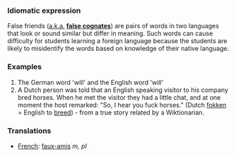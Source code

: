 ===Idiomatic expression===
False friends ([[a.k.a.]] '''[[false cognates]]''') are pairs of words in two languages that look or sound similar but differ in meaning. Such words can cause difficulty for students learning a foreign language because the students are likely to misidentify the words based on knowledge of their native language.

===Examples===
#The German word 'will' and the English word 'will'
#A Dutch person was told that an English speaking visitor to his company bred horses. When he met the visitor they had a little chat, and at one moment the host remarked: "So, I hear you fuck horses." (Dutch [[fokken]] = English to [[breed]]) - from a true story related by a Wiktionarian.

===Translations===
*[[French]]: [[faux-amis]] ''m, pl''
